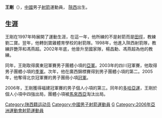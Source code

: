 {{otheruses|王刚}}
'''王剛'''（{{bd|1986年|1月18日|catIdx=W}}），[[中華人民共和國|中國]]男子[[射箭|射箭]]運動員， [[陝西|陝西]]出生。

==生涯==
王剛在1997年時展開了運動生涯，在這一年，他所練的不是射箭而是[[田徑|田徑]]，教練劉二寶。翌年，他轉到寶雞體育學校的射箭隊。1998年，他進入陝西射箭隊，教練許艷萍和馮燕超。2002年年底，他晉升至國家隊，楊昌勳、馮燕超為他的教練。

同年，王剛取得廣東冠軍賽男子團體小項的[[亞軍|亞軍]]。2003年的四川冠軍賽，他取得男子團體小項的[[季軍|季軍]]。次年，他在廣西錦標賽得到男子團體小項的第二。2005年，他奪得北京冠軍賽的男子團冊小項[[冠軍|冠軍]]。

2006年，王剛獲得福建冠軍賽的男子個人小項的第三。同年的[[2006年亞洲運動會|多哈亞運]]，王剛於個人小項中四強出局，團體小項被[[馬來西亞|馬來西亞]]淘汰出局。

{{DEFAULTSORT:W}}
[[Category:陕西籍运动员|Category:陕西籍运动员]]
[[Category:中國男子射箭運動員|Category:中國男子射箭運動員]]
[[Category:王姓|G]]
[[Category:2006年亞洲運動會射箭運動員|Category:2006年亞洲運動會射箭運動員]]